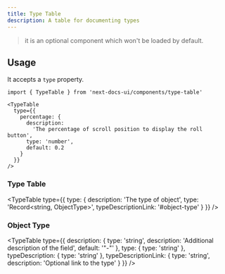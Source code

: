 ```yaml
---
title: Type Table
description: A table for documenting types
---
```


> it is an optional component which won't be loaded by default.

## Usage

It accepts a `type` property.

```mdx
import { TypeTable } from 'next-docs-ui/components/type-table'

<TypeTable
  type={{
    percentage: {
      description:
        'The percentage of scroll position to display the roll button',
      type: 'number',
      default: 0.2
    }
  }}
/>
```

<div className="from-primary bg-secondary mt-4 rounded-lg border px-4">
  <TypeTable
    type={{
      percentage: {
        description:
          'The percentage of scroll position to display the roll button',
        type: 'number',
        default: 0.2
      }
    }}
  />
</div>

### Type Table

<TypeTable
  type={{
    type: {
      description: 'The type of object',
      type: 'Record<string, ObjectType>',
      typeDescriptionLink: '#object-type'
    }
  }}
/>

### Object Type

<TypeTable
  type={{
    description: {
      type: 'string',
      description: 'Additional description of the field',
      default: '"-"'
    },
    type: {
      type: 'string'
    },
    typeDescription: {
      type: 'string'
    },
    typeDescriptionLink: {
      type: 'string',
      description: 'Optional link to the type'
    }
  }}
/>
